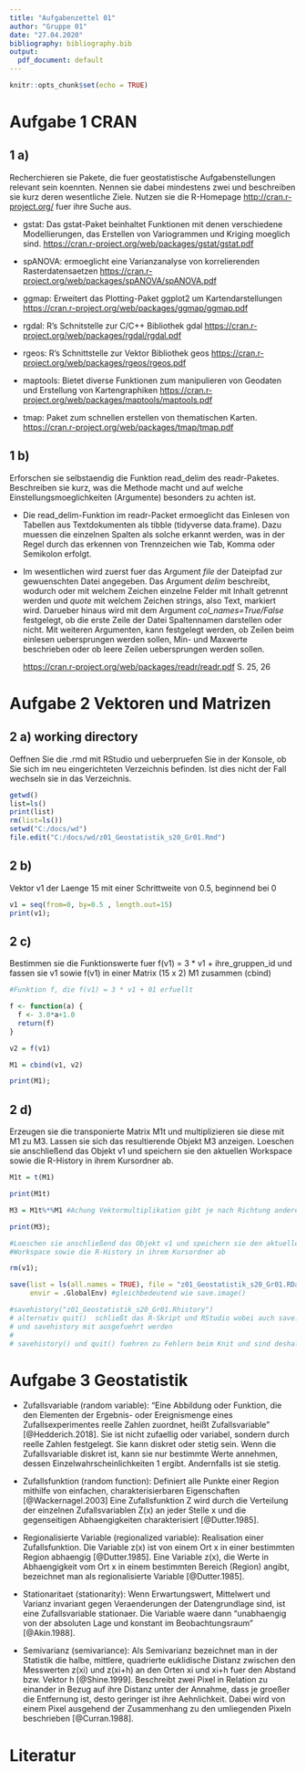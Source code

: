 ---
title: "Aufgabenzettel 01"
author: "Gruppe 01"
date: "27.04.2020"
bibliography: bibliography.bib
output:
  pdf_document: default
---

```{r setup, include=FALSE}
knitr::opts_chunk$set(echo = TRUE)
```

# Aufgabe 1 CRAN

## 1 a)

Recherchieren sie Pakete, die fuer geostatistische Aufgabenstellungen relevant sein koennten.
Nennen sie dabei mindestens zwei und beschreiben sie kurz deren wesentliche Ziele.
Nutzen sie die R-Homepage <http://cran.r-project.org/> fuer ihre Suche aus.

- gstat: Das gstat-Paket beinhaltet Funktionen mit denen verschiedene Modellierungen, das Erstellen von Variogrammen und Kriging moeglich sind.
  <https://cran.r-project.org/web/packages/gstat/gstat.pdf>

- spANOVA: ermoeglicht eine Varianzanalyse von korrelierenden Rasterdatensaetzen
  <https://cran.r-project.org/web/packages/spANOVA/spANOVA.pdf>

- ggmap: Erweitert das Plotting-Paket ggplot2 um Kartendarstellungen
  <https://cran.r-project.org/web/packages/ggmap/ggmap.pdf>
  
- rgdal: R’s Schnitstelle zur C/C++ Bibliothek gdal
  <https://cran.r-project.org/web/packages/rgdal/rgdal.pdf>

- rgeos: R’s Schnittstelle zur Vektor Bibliothek geos
  <https://cran.r-project.org/web/packages/rgeos/rgeos.pdf>

- maptools: Bietet diverse Funktionen zum manipulieren von Geodaten und Erstellung von Kartengraphiken
  <https://cran.r-project.org/web/packages/maptools/maptools.pdf>

- tmap: Paket zum schnellen erstellen von thematischen Karten.
  <https://cran.r-project.org/web/packages/tmap/tmap.pdf>


## 1 b) 

Erforschen sie selbstaendig die Funktion read_delim des readr-Paketes. Beschreiben sie kurz, was die Methode macht und auf welche Einstellungsmoeglichkeiten (Argumente) besonders zu achten ist.

- Die read_delim-Funktion im readr-Packet ermoeglicht das Einlesen von Tabellen aus
  Textdokumenten als tibble (tidyverse data.frame).
  Dazu muessen die einzelnen Spalten als solche erkannt werden,
  was in der Regel durch das erkennen von Trennzeichen wie Tab, Komma oder Semikolon erfolgt.

- Im wesentlichen wird zuerst fuer das Argument *file* der Dateipfad zur gewuenschten Datei angegeben. 
  Das Argument *delim* beschreibt, wodurch oder mit welchem Zeichen einzelne Felder mit Inhalt getrennt werden und *quote* mit welchem Zeichen strings, also Text, markiert wird. 
  Darueber hinaus wird mit dem Argument *col_names=True/False* festgelegt, ob die erste Zeile der Datei Spaltennamen darstellen oder nicht. Mit weiteren Argumenten, kann festgelegt werden, ob Zeilen beim einlesen uebersprungen werden sollen, Min- und Maxwerte beschrieben oder ob leere Zeilen uebersprungen werden sollen.

  <https://cran.r-project.org/web/packages/readr/readr.pdf> S. 25, 26



# Aufgabe 2 Vektoren und Matrizen

## 2 a) working directory

Oeffnen Sie die .rmd mit RStudio und ueberpruefen Sie in der Konsole, 
ob Sie sich im neu eingerichteten Verzeichnis befinden. 
Ist dies nicht der Fall wechseln sie in das Verzeichnis.

```{r}

getwd()
list=ls()
print(list)
rm(list=ls())
setwd("C:/docs/wd")
file.edit("C:/docs/wd/z01_Geostatistik_s20_Gr01.Rmd")

```


## 2 b) 

Vektor v1 der Laenge 15 mit einer Schrittweite von 0.5, beginnend bei 0 

```{r}
v1 = seq(from=0, by=0.5 , length.out=15)
print(v1);
```

## 2 c)

Bestimmen sie die Funktionswerte fuer f(v1) = 3 * v1 + ihre_gruppen_id
und fassen sie v1 sowie f(v1) in einer Matrix (15 x 2) M1 zusammen (cbind)

```{r}
#Funktion f, die f(v1) = 3 * v1 + 01 erfuellt

f <- function(a) {
  f <- 3.0*a+1.0
  return(f)
}

v2 = f(v1)

M1 = cbind(v1, v2)

print(M1);

```


## 2 d)

Erzeugen sie die transponierte Matrix M1t und multiplizieren sie diese
mit M1 zu M3. Lassen sie sich das resultierende Objekt M3 anzeigen.
Loeschen sie anschließend das Objekt v1 und speichern sie den aktuellen
Workspace sowie die R-History in ihrem Kursordner ab.

```{r}

M1t = t(M1)

print(M1t)

M3 = M1t%*%M1 #Achung Vektormultiplikation gibt je nach Richtung anderes Ergebnis M1t%*%M1 != M1%*%M1t

print(M3);

#Loeschen sie anschließend das Objekt v1 und speichern sie den aktuellen
#Workspace sowie die R-History in ihrem Kursordner ab

rm(v1);

save(list = ls(all.names = TRUE), file = "z01_Geostatistik_s20_Gr01.RData", 
     envir = .GlobalEnv) #gleichbedeutend wie save.image()

#savehistory("z01_Geostatistik_s20_Gr01.Rhistory")
# alternativ quit()  schließt das R-Skript und RStudio wobei auch save.image()
# und savehistory mit ausgefuehrt werden
# 
# savehistory() und quit() fuehren zu Fehlern beim Knit und sind deshalb auskommentiert.

```



# Aufgabe 3 Geostatistik

- Zufallsvariable (random variable):
   "Eine Abbildung oder Funktion, die den Elementen der Ergebnis- oder Ereignismenge eines Zufallsexperimentes reelle Zahlen zuordnet,
   heißt Zufallsvariable" [@Hedderich.2018]. Sie ist nicht zufaellig oder variabel, sondern durch reelle Zahlen festgelegt.
   Sie kann diskret oder stetig sein. Wenn die Zufallsvariable diskret ist, kann sie nur bestimmte Werte annehmen, 
   dessen Einzelwahrscheinlichkeiten 1 ergibt. Andernfalls ist sie stetig.
   
- Zufallsfunktion (random function): 
  Definiert alle Punkte einer Region mithilfe von einfachen, charakterisierbaren Eigenschaften [@Wackernagel.2003]
  Eine Zufallsfunktion Z wird durch die Verteilung der einzelnen Zufallsvariablen Z(x) an jeder Stelle x und die gegenseitigen
  Abhaengigkeiten charakterisiert [@Dutter.1985].
   
- Regionalisierte Variable (regionalized variable):
  Realisation einer Zufallsfunktion. Die Variable z(x) ist von einem Ort x in einer bestimmten Region abhaengig [@Dutter.1985].
  Eine Variable z(x), die Werte in Abhaengigkeit vom Ort x in einem bestimmten Bereich (Region) angibt, 
  bezeichnet man als regionalisierte Variable [@Dutter.1985].

- Stationaritaet (stationarity):
  Wenn Erwartungswert, Mittelwert und Varianz invariant gegen Veraenderungen der Datengrundlage sind,
  ist eine Zufallsvariable stationaer. Die Variable waere dann "unabhaengig von der absoluten Lage und konstant im Beobachtungsraum" [@Akin.1988].

- Semivarianz (semivariance): 
  Als Semivarianz bezeichnet man in der Statistik die halbe, mittlere, quadrierte euklidische Distanz zwischen den Messwerten z(xi) und
  z(xi+h) an den Orten xi und xi+h fuer den Abstand bzw. Vektor h [@Shine.1999].
  Beschreibt zwei Pixel in Relation zu einander in Bezug auf ihre Distanz unter der Annahme,
  dass je groeßer die Entfernung ist, desto geringer ist ihre Aehnlichkeit. 
  Dabei wird von einem Pixel ausgehend der Zusammenhang zu den umliegenden Pixeln beschrieben [@Curran.1988].
  

# Literatur

